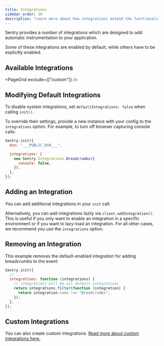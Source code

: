 ```yaml
---
title: Integrations
sidebar_order: 30
description: "Learn more about how integrations extend the functionality of our SDK to cover common libraries and environments automatically."
---
```


Sentry provides a number of integrations which are designed to add automatic instrumentation to your application.

Some of these integrations are enabled by default, while others have to be explicitly enabled.

## Available Integrations

<PageGrid exclude={["custom"]} />

## Modifying Default Integrations

To disable system integrations, set `defaultIntegrations: false` when calling `init()`.

To override their settings, provide a new instance with your config to the `integrations` option. For example, to turn off browser capturing console calls:

<SignInNote />

```javascript
Sentry.init({
  dsn: "___PUBLIC_DSN___",

  integrations: [
    new Sentry.Integrations.Breadcrumbs({
      console: false,
    }),
  ],
});
```

## Adding an Integration

You can add additional integrations in your `init` call:

<PlatformContent includePath="configuration/enable-pluggable-integrations" />

Alternatively, you can add integrations lazily via `client.addIntegration()`.
This is useful if you only want to enable an integration in a specific environment or if you want to lazy-load an integration.
For all other cases, we recommend you use the `integrations` option.

<PlatformContent includePath="configuration/enable-pluggable-integrations-lazy" />

## Removing an Integration

This example removes the default-enabled integration for adding breadcrumbs to the event:

```javascript
Sentry.init({
  // ...
  integrations: function (integrations) {
    // integrations will be all default integrations
    return integrations.filter(function (integration) {
      return integration.name !== "Breadcrumbs";
    });
  },
});
```

## Custom Integrations

You can also create custom integrations. [Read more about custom integrations here.](/custom)
